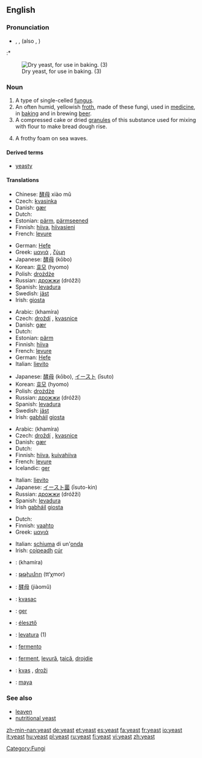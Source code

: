 {{wikipedia}}
==English==

===Pronunciation===
* {{AHD|yēst}}, {{IPA|/jiːst/}}, {{SAMPA|/ji:st/}} (also {{IPA|/iːst/}}, {{SAMPA|/iːst/}})
:* {{rhymes|iːst}}

[[Image:Dry yeast.jpg|thumb|right|Dry yeast, for use in baking. (3)]]

===Noun===
{{en-noun|s|-}}

# A type of single-celled [[fungus]].
# An often humid, yellowish [[froth]], made of these fungi, used in [[medicine]], in [[baking]] and in brewing [[beer]].
# A compressed cake or dried [[granule]]s of this substance used for mixing with flour to make bread dough rise.
# {{figuratively}} A frothy foam on sea waves.

====Derived terms====
*[[yeasty]]

====Translations====
{{trans-top|fungus}}
*Chinese: [[酵母]] xiào mǔ
*Czech: [[kvasinka]] {{f}}
*Danish: [[gær]] {{c}}
*Dutch: {{t+|nl|gist|m}}
*Estonian: [[pärm]], [[pärmseened]]
*Finnish: [[hiiva]], [[hiivasieni]]
*French: [[levure]] {{f}}
{{trans-mid}}
*German: [[Hefe]] {{f}}
*Greek: [[μαγιά]] {{f}}, [[ζύμη]] {{f}}
*Japanese: [[酵母]] (kōbo)
*Korean: [[효모]] (hyomo)
*Polish: [[drożdże]] {{fpl}}
*Russian: [[дрожжи]] (dróžži) {{fpl}}
*Spanish: [[levadura]] {{f}}
*Swedish: [[jäst]]
*Irish: [[giosta]] {{m}}
{{trans-bottom}}

{{trans-top|froth used in medicine, baking and brewing}}
*Arabic: {{ARchar|[[خميرة]]}} (khamíra) {{f}}
*Czech: [[droždí]] {{n}}, [[kvasnice]] {{fpl}}
*Danish: [[gær]] {{c}}
*Dutch: {{t+|nl|gist|m}}
*Estonian: [[pärm]]
*Finnish: [[hiiva]]
*French: [[levure]] {{f}}
*German: [[Hefe]] {{f}}
*Italian: [[lievito]] {{m}}
{{trans-mid}}
*Japanese: [[酵母]] (kōbo), [[イースト]] (īsuto)
*Korean: [[효모]] (hyomo)
*Polish: [[drożdże]] {{fpl}}
*Russian: [[дрожжи]] (dróžži) {{fpl}}
*Spanish: [[levadura]] {{f}}
*Swedish: [[jäst]]
*Irish: [[gabháil]] {{f}} [[giosta]] {{m}}
{{trans-bottom}}

{{trans-top|cake or dried granules used to make bread dough rise}}
*Arabic: {{ARchar|[[خميرة]]}} (khamíra) {{f}}
*Czech: [[droždí]] {{n}}, [[kvasnice]] {{fpl}}
*Danish: [[gær]] {{c}}
*Dutch: {{t+|nl|gist|m}}
*Finnish: [[hiiva]], [[kuivahiiva]]
*French: [[levure]] {{f}}
*Icelandic: [[ger]] {{n}}
{{trans-mid}}
*Italian: [[lievito]] {{m}}
*Japanese: [[イースト菌]] (īsuto-kin)
*Russian: [[дрожжи]] (dróžži) {{fpl}}
*Spanish: [[levadura]] {{f}}
*Irish [[gabháil]] {{f}} [[giosta]] {{m}}
{{trans-bottom}}

{{trans-top|frothy foam}}
*Dutch: {{t|nl|schuim|n}}
*Finnish: [[vaahto]]
*Greek: [[μαγιά]] {{f}}
{{trans-mid}}
*Italian: [[schiuma]] di un'[[onda]] {{f}}
*Irish: [[coipeadh]] {{m}} [[cúr]] {{m}}
{{trans-bottom}}

{{checktrans}}
{{trans-top|Translations to be checked}}
*{{ttbc|Arabic}}: {{ARchar|[[خميرة]]}} (khamíra) {{f}}
*{{ttbc|Armenian}}: [[թթխմոր]] (tt‘χmor)
*{{ttbc|Chinese}}: [[酵母]] (jiàomǔ)
*{{ttbc|Croatian}}: [[kvasac]] {{m}}
*{{ttbc|Faroese}}: [[ger]]
*{{ttbc|Hungarian}}: [[élesztő]]
{{trans-mid}}
*{{ttbc|Interlingua}}: [[levatura]] (1)
*{{ttbc|Portuguese}}: [[fermento]] {{m}}
*{{ttbc|Romanian}}: [[ferment]], [[levură]], [[ţaică]], [[drojdie]]
*{{ttbc|Slovene}}: [[kvas]] {{m}}, [[droži]] {{fpl}}
*{{ttbc|Turkish}}: [[maya]]
{{trans-bottom}}

===See also===
*[[leaven]]
*[[nutritional yeast]]

[[Category:Fungi]]

[[zh-min-nan:yeast]]
[[de:yeast]]
[[et:yeast]]
[[es:yeast]]
[[fa:yeast]]
[[fr:yeast]]
[[io:yeast]]
[[it:yeast]]
[[hu:yeast]]
[[pl:yeast]]
[[ru:yeast]]
[[fi:yeast]]
[[vi:yeast]]
[[zh:yeast]]